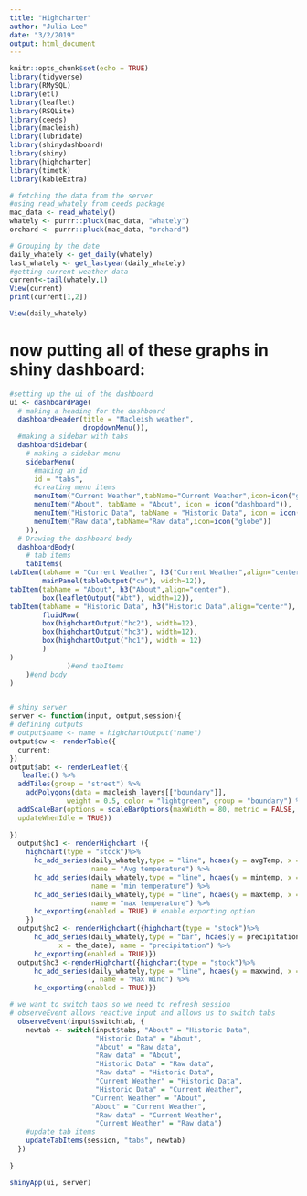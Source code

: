```yaml
---
title: "Highcharter"
author: "Julia Lee"
date: "3/2/2019"
output: html_document
---
```


```r
knitr::opts_chunk$set(echo = TRUE)
library(tidyverse)
library(RMySQL)
library(etl)
library(leaflet)
library(RSQLite)
library(ceeds)
library(macleish)
library(lubridate)
library(shinydashboard)
library(shiny)
library(highcharter)
library(timetk)
library(kableExtra)
```

```r
# fetching the data from the server
#using read_whately from ceeds package
mac_data <- read_whately()
whately <- purrr::pluck(mac_data, "whately")
orchard <- purrr::pluck(mac_data, "orchard")
```


```r
# Grouping by the date 
daily_whately <- get_daily(whately)
last_whately <- get_lastyear(daily_whately)
#getting current weather data
current<-tail(whately,1)
View(current)
print(current[1,2])
```

```r
View(daily_whately)
```



# now putting all of these graphs in shiny dashboard:

```r
#setting up the ui of the dashboard
ui <- dashboardPage(
  # making a heading for the dashboard
  dashboardHeader(title = "Macleish weather",                
                  dropdownMenu()),
  #making a sidebar with tabs
  dashboardSidebar(
    # making a sidebar menu
    sidebarMenu(
      #making an id 
      id = "tabs",
      #creating menu items
      menuItem("Current Weather",tabName="Current Weather",icon=icon("globe")),
      menuItem("About", tabName = "About", icon = icon("dashboard")),
      menuItem("Historic Data", tabName = "Historic Data", icon = icon("bar-chart-o")),
      menuItem("Raw data",tabName="Raw data",icon=icon("globe"))      
    )),
  # Drawing the dashboard body
  dashboardBody(
    # tab items 
    tabItems(
tabItem(tabName = "Current Weather", h3("Current Weather",align="center"), 
        mainPanel(tableOutput("cw"), width=12)),
tabItem(tabName = "About", h3("About",align="center"), 
        box(leafletOutput("Abt"), width=12)),
tabItem(tabName = "Historic Data", h3("Historic Data",align="center"),
        fluidRow(
        box(highchartOutput("hc2"), width=12),
        box(highchartOutput("hc3"), width=12),
        box(highchartOutput("hc1"), width = 12)
        )
)
              )#end tabItems
    )#end body
)



```



```r
# shiny server
server <- function(input, output,session){
# defining outputs
# output$name <- name = highchartOutput("name")
output$cw <- renderTable({
  current;
})
output$abt <- renderLeaflet({
   leaflet() %>%
  addTiles(group = "street") %>%
    addPolygons(data = macleish_layers[["boundary"]], 
              weight = 0.5, color = "lightgreen", group = "boundary") %>%
  addScaleBar(options = scaleBarOptions(maxWidth = 80, metric = FALSE, imperial = TRUE,
  updateWhenIdle = TRUE))
    
})
  output$hc1 <- renderHighchart ({
    highchart(type = "stock")%>%
      hc_add_series(daily_whately,type = "line", hcaes(y = avgTemp, x = the_date), 
                    name = "Avg temperature") %>%
      hc_add_series(daily_whately,type = "line", hcaes(y = mintemp, x = the_date), 
                    name = "min temperature") %>%
      hc_add_series(daily_whately,type = "line", hcaes(y = maxtemp, x = the_date), 
                    name = "max temperature") %>%
      hc_exporting(enabled = TRUE) # enable exporting option 
    })
  output$hc2 <- renderHighchart({highchart(type = "stock")%>%
      hc_add_series(daily_whately,type = "bar", hcaes(y = precipitation, 
            x = the_date), name = "precipitation") %>%
      hc_exporting(enabled = TRUE)})
  output$hc3 <-renderHighchart({highchart(type = "stock")%>%
      hc_add_series(daily_whately,type = "line", hcaes(y = maxwind, x = the_date)
                    , name = "Max Wind") %>%
      hc_exporting(enabled = TRUE)})

# we want to switch tabs so we need to refresh session
# observeEvent allows reactive input and allows us to switch tabs
  observeEvent(input$switchtab, {
    newtab <- switch(input$tabs, "About" = "Historic Data",
                     "Historic Data" = "About", 
                     "About" = "Raw data",
                     "Raw data" = "About",
                     "Historic Data" = "Raw data", 
                     "Raw data" = "Historic Data",
                     "Current Weather" = "Historic Data", 
                     "Historic Data" = "Current Weather", 
                    "Current Weather" = "About", 
                    "About" = "Current Weather",
                     "Raw data" = "Current Weather",
                     "Current Weather" = "Raw data")
    #update tab items 
    updateTabItems(session, "tabs", newtab)
  })
  
}

```

```r
shinyApp(ui, server)
```
